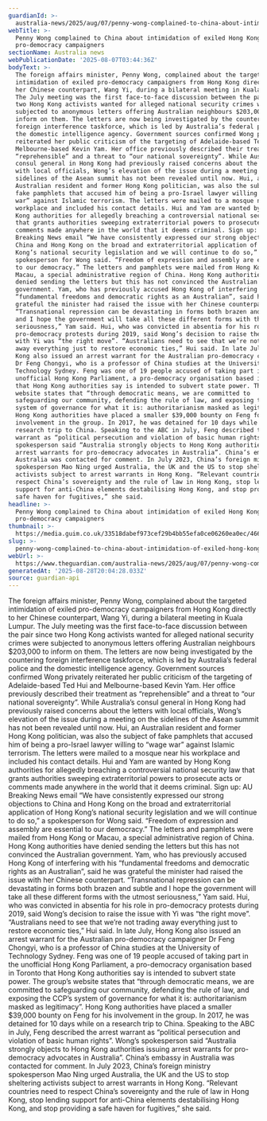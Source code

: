 ```yaml
---
guardianId: >-
  australia-news/2025/aug/07/penny-wong-complained-to-china-about-intimidation-of-exiled-hong-kong-pro-democracy-campaigners-ntwnfb
webTitle: >-
  Penny Wong complained to China about intimidation of exiled Hong Kong
  pro-democracy campaigners
sectionName: Australia news
webPublicationDate: '2025-08-07T03:44:36Z'
bodyText: >-
  The foreign affairs minister, Penny Wong, complained about the targeted
  intimidation of exiled pro-democracy campaigners from Hong Kong directly to
  her Chinese counterpart, Wang Yi, during a bilateral meeting in Kuala Lumpur.
  The July meeting was the first face-to-face discussion between the pair since
  two Hong Kong activists wanted for alleged national security crimes were
  subjected to anonymous letters offering Australian neighbours $203,000 to
  inform on them. The letters are now being investigated by the countering
  foreign interference taskforce, which is led by Australia’s federal police and
  the domestic intelligence agency. Government sources confirmed Wong privately
  reiterated her public criticism of the targeting of Adelaide-based Ted Hui and
  Melbourne-based Kevin Yam. Her office previously described their treatment as
  “reprehensible” and a threat to “our national sovereignty”. While Australia’s
  consul general in Hong Kong had previously raised concerns about the letters
  with local officials, Wong’s elevation of the issue during a meeting on the
  sidelines of the Asean summit has not been revealed until now. Hui, an
  Australian resident and former Hong Kong politician, was also the subject of
  fake pamphlets that accused him of being a pro-Israel lawyer willing to “wage
  war” against Islamic terrorism. The letters were mailed to a mosque near his
  workplace and included his contact details. Hui and Yam are wanted by Hong
  Kong authorities for allegedly breaching a controversial national security law
  that grants authorities sweeping extraterritorial powers to prosecute acts or
  comments made anywhere in the world that it deems criminal. Sign up: AU
  Breaking News email “We have consistently expressed our strong objections to
  China and Hong Kong on the broad and extraterritorial application of Hong
  Kong’s national security legislation and we will continue to do so,” a
  spokesperson for Wong said. “Freedom of expression and assembly are essential
  to our democracy.” The letters and pamphlets were mailed from Hong Kong or
  Macau, a special administrative region of China. Hong Kong authorities have
  denied sending the letters but this has not convinced the Australian
  government. Yam, who has previously accused Hong Kong of interfering with his
  “fundamental freedoms and democratic rights as an Australian”, said he was
  grateful the minister had raised the issue with her Chinese counterpart.
  “Transnational repression can be devastating in forms both brazen and subtle
  and I hope the government will take all these different forms with the utmost
  seriousness,” Yam said. Hui, who was convicted in absentia for his role in
  pro-democracy protests during 2019, said Wong’s decision to raise the issue
  with Yi was “the right move”. “Australians need to see that we’re not trading
  away everything just to restore economic ties,” Hui said. In late July, Hong
  Kong also issued an arrest warrant for the Australian pro-democracy campaigner
  Dr Feng Chongyi, who is a professor of China studies at the University of
  Technology Sydney. Feng was one of 19 people accused of taking part in the
  unofficial Hong Kong Parliament, a pro-democracy organisation based in Toronto
  that Hong Kong authorities say is intended to subvert state power. The group’s
  website states that “through democratic means, we are committed to
  safeguarding our community, defending the rule of law, and exposing the CCP’s
  system of governance for what it is: authoritarianism masked as legitimacy”.
  Hong Kong authorities have placed a smaller $39,000 bounty on Feng for his
  involvement in the group. In 2017, he was detained for 10 days while on a
  research trip to China. Speaking to the ABC in July, Feng described the arrest
  warrant as “political persecution and violation of basic human rights”. Wong’s
  spokesperson said “Australia strongly objects to Hong Kong authorities issuing
  arrest warrants for pro-democracy advocates in Australia”. China’s embassy in
  Australia was contacted for comment. In July 2023, China’s foreign ministry
  spokesperson Mao Ning urged Australia, the UK and the US to stop sheltering
  activists subject to arrest warrants in Hong Kong. “Relevant countries need to
  respect China’s sovereignty and the rule of law in Hong Kong, stop lending
  support for anti-China elements destabilising Hong Kong, and stop providing a
  safe haven for fugitives,” she said.
headline: >-
  Penny Wong complained to China about intimidation of exiled Hong Kong
  pro-democracy campaigners
thumbnail: >-
  https://media.guim.co.uk/33518dabef973cef29b4bb55efa0ce06260ea0ec/466_234_1252_1002/500.jpg
slug: >-
  penny-wong-complained-to-china-about-intimidation-of-exiled-hong-kong-pro-democracy-campaigners
webUrl: >-
  https://www.theguardian.com/australia-news/2025/aug/07/penny-wong-complained-to-china-about-intimidation-of-exiled-hong-kong-pro-democracy-campaigners-ntwnfb
generatedAt: '2025-08-28T20:04:28.033Z'
source: guardian-api
---
```

The foreign affairs minister, Penny Wong, complained about the targeted intimidation of exiled pro-democracy campaigners from Hong Kong directly to her Chinese counterpart, Wang Yi, during a bilateral meeting in Kuala Lumpur. The July meeting was the first face-to-face discussion between the pair since two Hong Kong activists wanted for alleged national security crimes were subjected to anonymous letters offering Australian neighbours $203,000 to inform on them. The letters are now being investigated by the countering foreign interference taskforce, which is led by Australia’s federal police and the domestic intelligence agency. Government sources confirmed Wong privately reiterated her public criticism of the targeting of Adelaide-based Ted Hui and Melbourne-based Kevin Yam. Her office previously described their treatment as “reprehensible” and a threat to “our national sovereignty”. While Australia’s consul general in Hong Kong had previously raised concerns about the letters with local officials, Wong’s elevation of the issue during a meeting on the sidelines of the Asean summit has not been revealed until now. Hui, an Australian resident and former Hong Kong politician, was also the subject of fake pamphlets that accused him of being a pro-Israel lawyer willing to “wage war” against Islamic terrorism. The letters were mailed to a mosque near his workplace and included his contact details. Hui and Yam are wanted by Hong Kong authorities for allegedly breaching a controversial national security law that grants authorities sweeping extraterritorial powers to prosecute acts or comments made anywhere in the world that it deems criminal. Sign up: AU Breaking News email “We have consistently expressed our strong objections to China and Hong Kong on the broad and extraterritorial application of Hong Kong’s national security legislation and we will continue to do so,” a spokesperson for Wong said. “Freedom of expression and assembly are essential to our democracy.” The letters and pamphlets were mailed from Hong Kong or Macau, a special administrative region of China. Hong Kong authorities have denied sending the letters but this has not convinced the Australian government. Yam, who has previously accused Hong Kong of interfering with his “fundamental freedoms and democratic rights as an Australian”, said he was grateful the minister had raised the issue with her Chinese counterpart. “Transnational repression can be devastating in forms both brazen and subtle and I hope the government will take all these different forms with the utmost seriousness,” Yam said. Hui, who was convicted in absentia for his role in pro-democracy protests during 2019, said Wong’s decision to raise the issue with Yi was “the right move”. “Australians need to see that we’re not trading away everything just to restore economic ties,” Hui said. In late July, Hong Kong also issued an arrest warrant for the Australian pro-democracy campaigner Dr Feng Chongyi, who is a professor of China studies at the University of Technology Sydney. Feng was one of 19 people accused of taking part in the unofficial Hong Kong Parliament, a pro-democracy organisation based in Toronto that Hong Kong authorities say is intended to subvert state power. The group’s website states that “through democratic means, we are committed to safeguarding our community, defending the rule of law, and exposing the CCP’s system of governance for what it is: authoritarianism masked as legitimacy”. Hong Kong authorities have placed a smaller $39,000 bounty on Feng for his involvement in the group. In 2017, he was detained for 10 days while on a research trip to China. Speaking to the ABC in July, Feng described the arrest warrant as “political persecution and violation of basic human rights”. Wong’s spokesperson said “Australia strongly objects to Hong Kong authorities issuing arrest warrants for pro-democracy advocates in Australia”. China’s embassy in Australia was contacted for comment. In July 2023, China’s foreign ministry spokesperson Mao Ning urged Australia, the UK and the US to stop sheltering activists subject to arrest warrants in Hong Kong. “Relevant countries need to respect China’s sovereignty and the rule of law in Hong Kong, stop lending support for anti-China elements destabilising Hong Kong, and stop providing a safe haven for fugitives,” she said.
